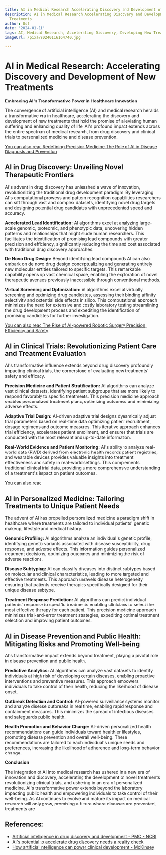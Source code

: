 ```yaml
---
title: AI in Medical Research Accelerating Discovery and Development of New Treatments
description: AI in Medical Research Accelerating Discovery and Development of New
  Treatments
author: Usf
date: '2024-01-11'
tags: AI, Medical Research, Accelerating Discovery, Developing New Treatments
imageUrl: /pixa/20240116164740.jpg

---
```

# AI in Medical Research: Accelerating Discovery and Development of New Treatments

**Embracing  AI's Transformative Power in Healthcare Innovation**

The convergence of artificial  intelligence (AI) and medical research  heralds a transformative era in healthcare, accelerating the discovery and development of new treatments that hold the promise of alleviating human  suffering and enhancing  quality of life. AI's profound impact extends across the entire spectrum of medical research, from  drug discovery and clinical trials to personalized medicine and  disease prevention.

[You can also read Redefining Precision Medicine The  Role of AI in Disease Diagnosis and  Prevention](Redefining%20Precision%20Medicine%20The%20Role%20of%20AI%20in%20Disease%20Diagnosis%20and%20Prevention)


## AI in Drug Discovery: Unveiling  Novel Therapeutic Frontiers

AI's advent in drug discovery has unleashed a wave of innovation, revolutionizing the traditional drug development paradigm.  By leveraging AI's  computational prowess and  pattern  recognition capabilities  researchers can sift through vast  and complex datasets, identifying  novel drug targets and  designing potential drug candidates  with unprecedented speed and accuracy.

**Accelerated  Lead Identification:** AI algorithms excel at analyzing large-scale genomic, proteomic, and phenotypic data, uncovering hidden patterns and relationships that might elude human researchers. This facilitates the identification of promising lead compounds with greater precision and efficiency, significantly reducing the time and cost associated with traditional drug  discovery approaches.

**De Novo Drug Design:** Beyond identifying lead compounds AI can also embark on de novo drug  design conceptualizing and generating entirely new molecular entities tailored to specific targets. This remarkable capability opens up vast chemical space, enabling the exploration of novel therapeutic avenues previously inaccessible through conventional methods.

**Virtual Screening  and Optimization:** AI algorithms excel  at virtually screening and optimizing drug candidates, assessing their binding affinity selectivity and potential side effects in silico.  This computational approach minimizes the need for extensive and costly laboratory testing streamlining the drug development process  and expediting the identification of promising candidates for further investigation.

[You can also read The Rise of  AI-powered Robotic  Surgery Precision, Efficiency and Safety](The%20Rise%20of%20AI-powered%20Robotic%20Surgery%20Precision%2C%20Efficiency%2C%20and%20Safety)


## AI in Clinical Trials: Revolutionizing Patient Care and Treatment Evaluation

AI's  transformative influence extends  beyond  drug discovery profoundly  impacting clinical trials, the  cornerstone of evaluating new treatments' safety and efficacy.

**Precision Medicine and Patient Stratification:** AI algorithms can  analyze vast clinical datasets, identifying patient subgroups that are more likely to respond  favorably to specific treatments. This precision medicine approach enables personalized treatment plans, optimizing outcomes and  minimizing adverse effects.

**Adaptive Trial Design:**  AI-driven adaptive trial designs dynamically adjust trial parameters based on real-time data optimizing patient recruitment, dosage regimens and outcome measures. This iterative approach enhances trial efficiency, accelerates patient  enrollment, and ensures that trials are conducted with the most relevant and  up-to-date information.

**Real-World Evidence  and Patient  Monitoring:** AI's ability to analyze real-world  data  (RWD) derived from electronic health records patient registries, and wearable devices provides valuable insights  into treatment effectiveness and safety  in real-world  settings. This  complements  traditional clinical trial data, providing a more  comprehensive understanding of a treatment's impact  on patient outcomes.

[You can  also read ]()


## AI in Personalized Medicine:  Tailoring Treatments to Unique Patient Needs

The advent of AI has propelled personalized medicine a paradigm shift in healthcare where treatments are tailored  to individual patients' genetic makeup, lifestyle and  medical history.

**Genomic Profiling:** AI algorithms analyze an individual's  genetic profile, identifying genetic variants  associated with disease susceptibility, drug response, and adverse effects. This  information guides personalized treatment decisions, optimizing outcomes and minimizing the risk of adverse reactions.

**Disease Subtyping:** AI can classify diseases into distinct subtypes based on molecular  and clinical characteristics, leading to more targeted and effective treatments. This approach unravels disease heterogeneity  ensuring  that  patients receive therapies specifically designed for  their unique disease subtype.

**Treatment Response Prediction:** AI algorithms can predict individual  patients' response to specific treatments enabling clinicians to select  the most effective therapy for each patient. This precision medicine  approach  minimizes trial-and-error treatment strategies, expediting optimal treatment selection and improving patient outcomes.

## AI in Disease  Prevention and Public Health: Mitigating Risks and Promoting Well-being

AI's transformative  impact extends beyond treatment, playing a pivotal role in disease prevention and public health.

**Predictive Analytics:** AI algorithms can analyze vast datasets to identify individuals at high risk of developing certain diseases,  enabling proactive interventions and preventive measures. This approach empowers individuals to take control of  their  health, reducing the likelihood of disease onset.

**Outbreak Detection and Control:** AI-powered surveillance systems monitor and analyze disease outbreaks in real time, enabling rapid response and containment  measures. This minimizes the spread of infectious  diseases and safeguards public  health.

**Health Promotion and Behavior Change:**  AI-driven personalized health recommendations can guide individuals  toward healthier lifestyles, promoting disease prevention and overall well-being. These recommendations are tailored to each individual's unique needs and preferences, increasing the likelihood of adherence and long-term behavior change.

**Conclusion**

The integration of AI into medical research has ushered in a new era of innovation and discovery, accelerating the development of novel treatments revolutionizing clinical trials,  and ushering in an era of personalized medicine. AI's transformative power extends beyond the  laboratory  impacting public health and  empowering individuals to take control of their well-being. As AI continues to evolve and mature its  impact on medical research will only grow, promising a future where diseases are prevented, treatments  are

## References:
- [Artificial intelligence in drug discovery and development - PMC - NCBI](https://www.ncbi.nlm.nih.gov/pmc/articles/PMC7577280/)
- [AI's potential to accelerate drug discovery needs a reality check](https://www.nature.com/articles/d41586-023-03172-6)
- [How artificial intelligence can power clinical development - McKinsey](https://www.mckinsey.com/industries/life-sciences/our-insights/how-artificial-intelligence-can-power-clinical-development)
